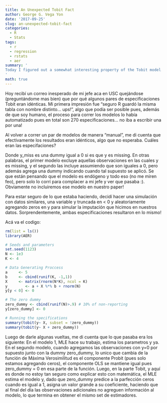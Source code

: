 ```yaml
---
title: An Unexpected Tobit Fact
author: George G. Vega Yon
date: '2017-09-25'
slug: an-unexpected-tobit-fact
categories:
  - R
  - Stats
tags:
  - r
  - regression
  - rstats
  - aer
summary: '
Today I figured out a somewhat interesting property of the Tobit model. While models such as $y = f(X, g(y))$ are usually wrong under iid, here I present an interesting example in which running such models makes no difference in the context of tobit regressions. While this has no use in practical scenarios, it does when it comes to have a better understanding of this meethod.
'
math: true
---
```


Hoy recibí un correo inesperado de mi jefe aca en USC quejándose (preguntándome mas bien) que por qué algunos pares de especificaciones Tobit eran idénticas. Mi primera impresión fue "seguro R guardó la misma tabla con nombre distinto... ups!", algo que podía ser posible pues, además de que soy humano, el proceso para correr los modelos lo había automatizado pues en total son 270 especificaciones... no iba a escribir una por una!

Al volver a correr un par de modelos de manera "manual", me di cuenta que efectivamente los resultados eran idénticos, algo que no esperaba. Cuáles eran las especifaciones?

\begin{align*}
y & = X\beta + \varepsilon,\quad \mbox{if }y_{miss} \neq 0\tag{1} \\
y & = X\beta + y_{miss} + \varepsilon \tag{2}
\end{align*}

Donde y_miss es una dummy igual a 0 si es que y es missing. En otras palabras, el primer modelo excluye aquellas observaciones en las cuales y es missing, y el segundo las incluye assumiendo que son iguales a 0, pero además agrega una dummy indicando cuando tal supuesto se aplicó. Se que están pensando que el modelo es endógeno y todo eso (no me miren feo), pero solo lo corrí para complacer a mi jefe y ver que pasaba :). Obviamente no incluiremos ese modelo en nuestro paper!

Para estar seguro de lo que estaba haciendo, decidí hacer una simulación con datos similares, una variable y truncada en < 0 y aleatoriamente agregando zeros en y para simular la imputación que hicimos en nuestros datos. Sorprendentemente, ambas especificaciones resultaron en lo mismo!

Acá va el codigo:

```r
rm(list = ls())
library(AER)

# Seeds and parameters
set.seed(1123)
N <- 1e3
K <- 4

# Data Generating Proccess
a     <- 5
b     <- cbind(runif(K, -1,1))
X     <- matrix(rnorm(N*K), ncol = K)
y        <- a + X %*% b + rnorm(N)
y[y < 0] <- 0

# The zero dummy
zero_dummy <- cbind(runif(N)>.9) # 10% of non-reporting
y[zero_dummy] <- 0

# Running the specifications
summary(tobit(y~ X, subset = !zero_dummy))
summary(tobit(y~ X + zero_dummy))
```


Luego de darle algunas vueltas, me di cuenta que lo que pasaba era los siguiente: En el modelo 1, MLE hace su trabajo, estima los parametros y ya. En el segundo modelo, cuando agregamos las observaciones con y=0 por supuesto junto con la dummy zero_dummy, lo unico que cambia de la función de Máxima Verosimilitud es el componente Probit (pues solo estamos agregando ceros), el componente OLS se mantiene igual pues zero_dummy = 0 en esa parte de la función. Luego, en la parte Tobit, y aquí es donde no estoy tan seguro como explicar esto con matemática, el MLE estima el modelo y, dado que zero_dummy predice a la parfección ceros cuando es igual a 1, asigna un valor grande a su coeficiente, haciendo que al final del día las observaciones adicionales no agreguen información al modelo, lo que termina en obtener el mismo set de estimadores.
